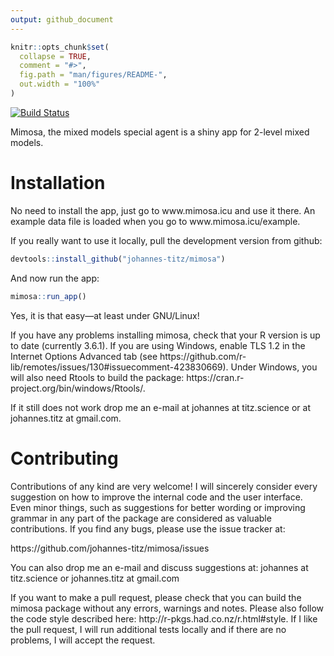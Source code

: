 ```yaml
---
output: github_document
---
```


```r
knitr::opts_chunk$set(
  collapse = TRUE,
  comment = "#>",
  fig.path = "man/figures/README-",
  out.width = "100%"
)
```

[![Build Status](https://travis-ci.org/johannes-titz/mimosa.svg?branch=master)](https://travis-ci.org/johannes-titz/mimosa)

Mimosa, the mixed models special agent is a shiny app for 2-level mixed models. 

# Installation
No need to install the app, just go to www.mimosa.icu and use it there. An example data file is loaded when you go to www.mimosa.icu/example.

If you really want to use it locally, pull the development version from github:


```r
devtools::install_github("johannes-titz/mimosa")
```

And now run the app:

```r
mimosa::run_app()
```

Yes, it is that easy---at least under GNU/Linux! 

If you have any problems installing mimosa, check that your R version is up to date (currently 3.6.1). If you are using Windows, enable TLS 1.2 in the Internet Options Advanced tab (see https://github.com/r-lib/remotes/issues/130#issuecomment-423830669). Under Windows, you will also need Rtools to build the package: https://cran.r-project.org/bin/windows/Rtools/.

If it still does not work drop me an e-mail at johannes at titz.science or at johannes.titz at gmail.com.

<!-- For an introduction to mimosa please check out [@Titz2020]. -->

# Contributing

Contributions of any kind are very welcome! I will sincerely consider every suggestion on how to improve the internal code and the user interface. Even minor things, such as suggestions for better wording or improving grammar in any part of the package are considered as valuable contributions. If you find any bugs, please use the issue tracker at:

https://github.com/johannes-titz/mimosa/issues

You can also drop me an e-mail and discuss suggestions at: johannes at titz.science or johannes.titz at gmail.com

If you want to make a pull request, please check that you can build the mimosa package without any errors, warnings and notes. Please also follow the code style described here: http://r-pkgs.had.co.nz/r.html#style. If I like the pull request, I will run additional tests locally and if there are no problems, I will accept the request. 

<!-- # References -->